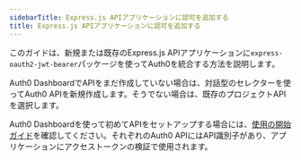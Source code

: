 ```yaml
---
sidebarTitle: Express.js APIアプリケーションに認可を追加する
title: Express.js APIアプリケーションに認可を追加する
---
```


このガイドは、新規または既存のExpress.js APIアプリケーションに`express-oauth2-jwt-bearer`パッケージを使ってAuth0を統合する方法を説明します。

Auth0 DashboardでAPIをまだ作成していない場合は、対話型のセレクターを使ってAuth0 APIを新規作成します。そうでない場合は、既存のプロジェクトAPIを選択します。

Auth0 Dashboardを使って初めてAPIをセットアップする場合には、[使用の開始ガイド](https://auth0.com/docs/get-started/auth0-overview/set-up-apis)を確認してください。それぞれのAuth0 APIにはAPI識別子があり、アプリケーションにアクセストークンの検証で使用されます。